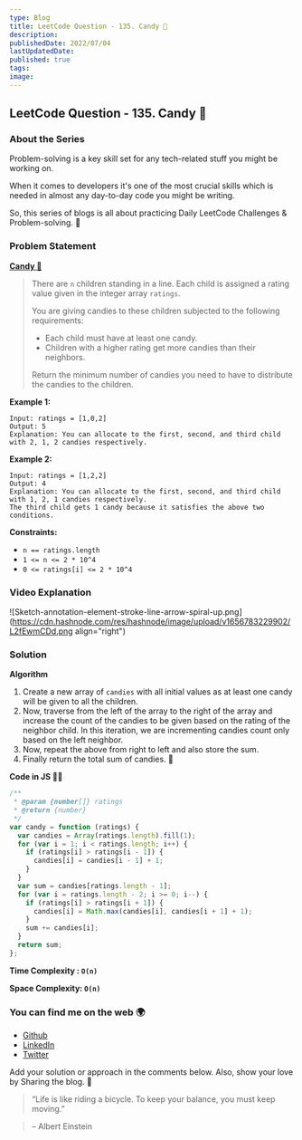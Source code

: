 ```yaml
---
type: Blog
title: LeetCode Question - 135. Candy 🍭
description:
publishedDate: 2022/07/04
lastUpdatedDate:
published: true
tags:
image:
---
```


## LeetCode Question - 135. Candy 🍭

### About the Series

Problem-solving is a key skill set for any tech-related stuff you might be working on.

When it comes to developers it's one of the most crucial skills which is needed in almost any day-to-day code you might be writing.

So, this series of blogs is all about practicing Daily LeetCode Challenges & Problem-solving. 🚀

### Problem Statement

[**Candy 🍭**](https://leetcode.com/problems/candy/)

> There are `n` children standing in a line. Each child is assigned a rating value given in the integer array `ratings`.
>
> You are giving candies to these children subjected to the following requirements:
>
> - Each child must have at least one candy.
> - Children with a higher rating get more candies than their neighbors.
>
> Return the minimum number of candies you need to have to distribute the candies to the children.

**Example 1:**

```
Input: ratings = [1,0,2]
Output: 5
Explanation: You can allocate to the first, second, and third child with 2, 1, 2 candies respectively.
```

**Example 2:**

```
Input: ratings = [1,2,2]
Output: 4
Explanation: You can allocate to the first, second, and third child with 1, 2, 1 candies respectively.
The third child gets 1 candy because it satisfies the above two conditions.
```

**Constraints:**

- `n == ratings.length`
- `1 <= n <= 2 * 10^4`
- `0 <= ratings[i] <= 2 * 10^4`

### Video Explanation

<YouTubeEmbed slugHash="OxN9ZklMQcY" />

![Sketch-annotation-element-stroke-line-arrow-spiral-up.png](https://cdn.hashnode.com/res/hashnode/image/upload/v1656783229902/L2fEwmCDd.png align="right")

### Solution

**Algorithm**

1. Create a new array of `candies` with all initial values as at least one candy will be given to all the children.
2. Now, traverse from the left of the array to the right of the array and increase the count of the candies to be given based on the rating of the neighbor child. In this iteration, we are incrementing candies count only based on the left neighbor.
3. Now, repeat the above from right to left and also store the sum.
4. Finally return the total sum of candies. 🍭

**Code in JS 🧑‍💻**

```js
/**
 * @param {number[]} ratings
 * @return {number}
 */
var candy = function (ratings) {
  var candies = Array(ratings.length).fill(1);
  for (var i = 1; i < ratings.length; i++) {
    if (ratings[i] > ratings[i - 1]) {
      candies[i] = candies[i - 1] + 1;
    }
  }
  var sum = candies[ratings.length - 1];
  for (var i = ratings.length - 2; i >= 0; i--) {
    if (ratings[i] > ratings[i + 1]) {
      candies[i] = Math.max(candies[i], candies[i + 1] + 1);
    }
    sum += candies[i];
  }
  return sum;
};
```

**Time Complexity : `O(n)`**

**Space Complexity: `O(n)`**

### You can find me on the web 🌍

- [Github](https://github.com/Souravdey777)
- [LinkedIn](https://www.linkedin.com/in/souravdey777)
- [Twitter](https://twitter.com/Souravdey777)

Add your solution or approach in the comments below. Also, show your love by Sharing the blog. 🤗

> “Life is like riding a bicycle. To keep your balance, you must keep moving.”

> – Albert Einstein
